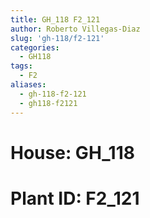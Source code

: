 ```yaml
---
title: GH_118 F2_121
author: Roberto Villegas-Diaz
slug: 'gh-118/f2-121'
categories:
  - GH118
tags:
  - F2
aliases:
  - gh-118-f2-121
  - gh118-f2121
---
```


# **House**: GH_118
# **Plant ID**: F2_121

